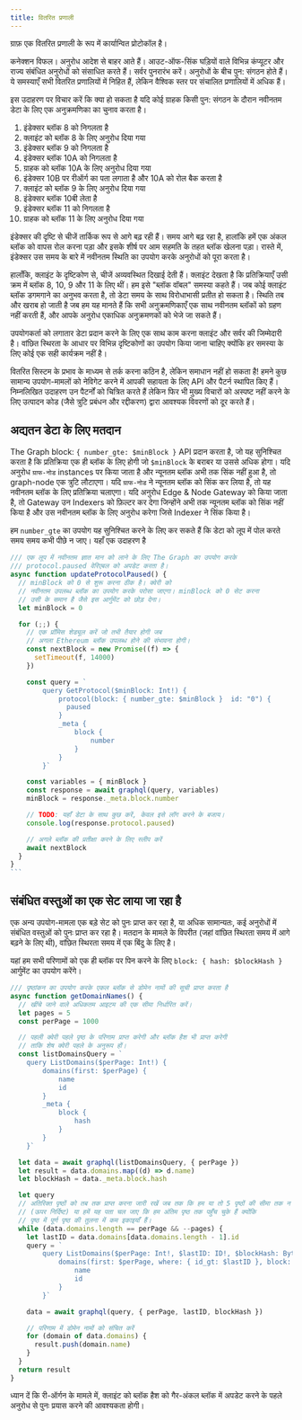 ```yaml
---
title: वितरित प्रणाली
---
```


ग्राफ़ एक वितरित प्रणाली के रूप में कार्यान्वित प्रोटोकॉल है।

कनेक्शन विफल। अनुरोध आदेश से बाहर आते हैं। आउट-ऑफ-सिंक घड़ियों वाले विभिन्न कंप्यूटर और राज्य संबंधित अनुरोधों को संसाधित करते हैं। सर्वर पुनरारंभ करें। अनुरोधों के बीच पुन: संगठन होते हैं। ये समस्याएँ सभी वितरित प्रणालियों में निहित हैं, लेकिन वैश्विक स्तर पर संचालित प्रणालियों में अधिक हैं।

इस उदाहरण पर विचार करें कि क्या हो सकता है यदि कोई ग्राहक किसी पुन: संगठन के दौरान नवीनतम डेटा के लिए एक अनुक्रमणिका का चुनाव करता है।

1. इंडेक्सर ब्लॉक 8 को निगलता है
2. क्लाइंट को ब्लॉक 8 के लिए अनुरोध दिया गया
3. इंडेक्सर ब्लॉक 9 को निगलता है
4. इंडेक्सर ब्लॉक 10A को निगलता है
5. ग्राहक को ब्लॉक 10A के लिए अनुरोध दिया गया
6. इंडेक्सर 10B पर रीऑर्ग का पता लगाता है और 10A को रोल बैक करता है
7. क्लाइंट को ब्लॉक 9 के लिए अनुरोध दिया गया
8. इंडेक्सर ब्लॉक 10बी लेता है
9. इंडेक्सर ब्लॉक 11 को निगलता है
10. ग्राहक को ब्लॉक 11 के लिए अनुरोध दिया गया

इंडेक्सर की दृष्टि से चीजें तार्किक रूप से आगे बढ़ रही हैं। समय आगे बढ़ रहा है, हालांकि हमें एक अंकल ब्लॉक को वापस रोल करना पड़ा और इसके शीर्ष पर आम सहमति के तहत ब्लॉक खेलना पड़ा। रास्ते में, इंडेक्सर उस समय के बारे में नवीनतम स्थिति का उपयोग करके अनुरोधों को पूरा करता है।

हालाँकि, क्लाइंट के दृष्टिकोण से, चीजें अव्यवस्थित दिखाई देती हैं। क्लाइंट देखता है कि प्रतिक्रियाएँ उसी क्रम में ब्लॉक 8, 10, 9 और 11 के लिए थीं। हम इसे "ब्लॉक वॉबल" समस्या कहते हैं। जब कोई क्लाइंट ब्लॉक डगमगाने का अनुभव करता है, तो डेटा समय के साथ विरोधाभासी प्रतीत हो सकता है। स्थिति तब और खराब हो जाती है जब हम यह मानते हैं कि सभी अनुक्रमणिकाएँ एक साथ नवीनतम ब्लॉकों को ग्रहण नहीं करती हैं, और आपके अनुरोध एकाधिक अनुक्रमणकों को भेजे जा सकते हैं।

उपयोगकर्ता को लगातार डेटा प्रदान करने के लिए एक साथ काम करना क्लाइंट और सर्वर की जिम्मेदारी है। वांछित स्थिरता के आधार पर विभिन्न दृष्टिकोणों का उपयोग किया जाना चाहिए क्योंकि हर समस्या के लिए कोई एक सही कार्यक्रम नहीं है।

वितरित सिस्टम के प्रभाव के माध्यम से तर्क करना कठिन है, लेकिन समाधान नहीं हो सकता है! हमने कुछ सामान्य उपयोग-मामलों को नेविगेट करने में आपकी सहायता के लिए API और पैटर्न स्थापित किए हैं। निम्नलिखित उदाहरण उन पैटर्नों को चित्रित करते हैं लेकिन फिर भी मुख्य विचारों को अस्पष्ट नहीं करने के लिए उत्पादन कोड (जैसे त्रुटि प्रबंधन और रद्दीकरण) द्वारा आवश्यक विवरणों को दूर करते हैं।

## अद्यतन डेटा के लिए मतदान

The Graph block: `{ number_gte: $minBlock }` API प्रदान करता है, जो यह सुनिश्चित करता है कि प्रतिक्रिया एक ही ब्लॉक के लिए होगी जो `$minBlock` के बराबर या उससे अधिक होगा। यदि अनुरोध `ग्राफ-नोड` instances पर किया जाता है और न्यूनतम ब्लॉक अभी तक सिंक नहीं हुआ है, तो graph-node एक त्रुटि लौटाएगा। यदि `ग्राफ-नोड` ने न्यूनतम ब्लॉक को सिंक कर लिया है, तो यह नवीनतम ब्लॉक के लिए प्रतिक्रिया चलाएगा। यदि अनुरोध Edge & Node Gateway को किया जाता है, तो Gateway उन Indexers को फ़िल्टर कर देगा जिन्होंने अभी तक न्यूनतम ब्लॉक को सिंक नहीं किया है और उस नवीनतम ब्लॉक के लिए अनुरोध करेगा जिसे Indexer ने सिंक किया है।

हम `number_gte` का उपयोग यह सुनिश्चित करने के लिए कर सकते हैं कि डेटा को लूप में पोल करते समय समय कभी पीछे न जाए। यहाँ एक उदाहरण है

````javascript
/// एक लूप में नवीनतम ज्ञात मान को लाने के लिए The Graph का उपयोग करके
/// protocol.paused वेरिएबल को अपडेट करता है।
async function updateProtocolPaused() {
  // minBlock को 0 से शुरू करना ठीक है। क्वेरी को
  // नवीनतम उपलब्ध ब्लॉक का उपयोग करके परोसा जाएगा। minBlock को 0 सेट करना
  // उसी के समान है जैसे इस आर्गुमेंट को छोड़ देना।
  let minBlock = 0

  for (;;) {
    // एक प्रॉमिस शेड्यूल करें जो तभी तैयार होगी जब
    // अगला Ethereum ब्लॉक उपलब्ध होने की संभावना होगी।
    const nextBlock = new Promise((f) => {
      setTimeout(f, 14000)
    })

    const query = `
        query GetProtocol($minBlock: Int!) {
            protocol(block: { number_gte: $minBlock }  id: "0") {
              paused
            }
            _meta {
                block {
                    number
                }
            }
        }`

    const variables = { minBlock }
    const response = await graphql(query, variables)
    minBlock = response._meta.block.number

    // TODO: यहाँ डेटा के साथ कुछ करें, केवल इसे लॉग करने के बजाय।
    console.log(response.protocol.paused)

    // अगले ब्लॉक की प्रतीक्षा करने के लिए स्लीप करें
    await nextBlock
  }
}
```
````

## संबंधित वस्तुओं का एक सेट लाया जा रहा है

एक अन्य उपयोग-मामला एक बड़े सेट को पुनः प्राप्त कर रहा है, या अधिक सामान्यतः, कई अनुरोधों में संबंधित वस्तुओं को पुनः प्राप्त कर रहा है। मतदान के मामले के विपरीत (जहां वांछित स्थिरता समय में आगे बढ़ने के लिए थी), वांछित स्थिरता समय में एक बिंदु के लिए है।

यहां हम सभी परिणामों को एक ही ब्लॉक पर पिन करने के लिए `block: { hash: $blockHash }` आर्गुमेंट का उपयोग करेंगे।

```javascript
/// पृष्ठांकन का उपयोग करके एकल ब्लॉक से डोमेन नामों की सूची प्राप्त करता है
async function getDomainNames() {
  // खींचे जाने वाले अधिकतम आइटम की एक सीमा निर्धारित करें।
  let pages = 5
  const perPage = 1000

  // पहली क्वेरी पहले पृष्ठ के परिणाम प्राप्त करेगी और ब्लॉक हैश भी प्राप्त करेगी
  // ताकि शेष क्वेरी पहले के अनुरूप हों।
  const listDomainsQuery = `
    query ListDomains($perPage: Int!) {
        domains(first: $perPage) {
            name
            id
        }
        _meta {
            block {
                hash
            }
        }
    }`

  let data = await graphql(listDomainsQuery, { perPage })
  let result = data.domains.map((d) => d.name)
  let blockHash = data._meta.block.hash

  let query
  // अतिरिक्त पृष्ठों को तब तक प्राप्त करना जारी रखें जब तक कि हम या तो 5 पृष्ठों की सीमा तक न पहुँच जाएँ
  // (ऊपर निर्दिष्ट) या हमें यह पता चल जाए कि हम अंतिम पृष्ठ तक पहुँच चुके हैं क्योंकि
  // पृष्ठ में पूर्ण पृष्ठ की तुलना में कम इकाइयाँ हैं।
  while (data.domains.length == perPage && --pages) {
    let lastID = data.domains[data.domains.length - 1].id
    query = `
        query ListDomains($perPage: Int!, $lastID: ID!, $blockHash: Bytes!) {
            domains(first: $perPage, where: { id_gt: $lastID }, block: { hash: $blockHash }) {
                name
                id
            }
        }`

    data = await graphql(query, { perPage, lastID, blockHash })

    // परिणाम में डोमेन नामों को संचित करें
    for (domain of data.domains) {
      result.push(domain.name)
    }
  }
  return result
}
```

ध्यान दें कि री-ऑर्गन के मामले में, क्लाइंट को ब्लॉक हैश को गैर-अंकल ब्लॉक में अपडेट करने के पहले अनुरोध से पुनः प्रयास करने की आवश्यकता होगी।
